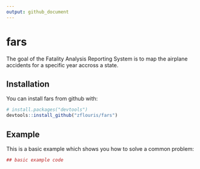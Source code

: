 ```yaml
---
output: github_document
---
```



# fars

The goal of the Fatality Analysis Reporting System is to map the airplane accidents for a specific year accross a state.


## Installation

You can install fars from github with:

```r
# install.packages("devtools")
devtools::install_github("zflouris/fars")
```

## Example

This is a basic example which shows you how to solve a common problem:

```r
## basic example code
```
